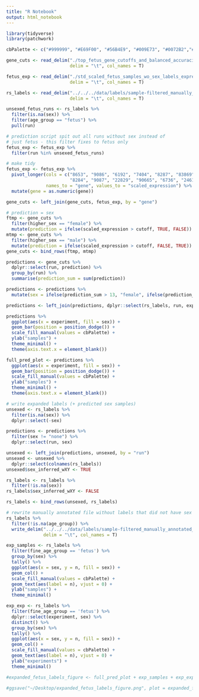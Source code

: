 ```yaml
---
title: "R Notebook"
output: html_notebook
---
```


```r
library(tidyverse)
library(patchwork)
```

```r
cbPalette <- c("#999999", "#E69F00", "#56B4E9", "#009E73", "#0072B2","#F0E442", "#D55E00", "#CC79A7", "#000000")
```

```r
gene_cuts <- read_delim("./top_fetus_gene_cutoffs_and_balanced_accuracies.tsv",
                        delim = "\t", col_names = T)

fetus_exp <- read_delim("./std_scaled_fetus_samples_wo_sex_labels_expression_values.tsv",
                        delim = "\t", col_names = T)

rs_labels <- read_delim("../../../data/labels/sample-filtered_manually_annotated_refine.bio_sample_labels.tsv", 
                        delim = "\t", col_names = T)

unsexed_fetus_runs <- rs_labels %>% 
  filter(is.na(sex)) %>% 
  filter(age_group == "fetus") %>% 
  pull(run)

# prediction script spit out all runs without sex instead of 
# just fetus - this filter fixes to fetus only
fetus_exp <- fetus_exp %>% 
  filter(run %in% unsexed_fetus_runs)
```

```r
# make tidy
fetus_exp <- fetus_exp %>% 
  pivot_longer(cols = c("8653", "9086", "6192", "7404", "8287", "83869", "7544", "7503", 
                        "8284", "9087", "22829", "90665", "6736", "246119", "159119"),
               names_to = "gene", values_to = "scaled_expression") %>% 
  mutate(gene = as.numeric(gene))

gene_cuts <- left_join(gene_cuts, fetus_exp, by = "gene")

# prediction = sex
ftmp <- gene_cuts %>% 
  filter(higher_sex == "female") %>% 
  mutate(prediction = ifelse(scaled_expression > cutoff, TRUE, FALSE))
mtmp <- gene_cuts %>% 
  filter(higher_sex == "male") %>% 
  mutate(prediction = ifelse(scaled_expression > cutoff, FALSE, TRUE))
gene_cuts <- bind_rows(ftmp, mtmp)
```

```r
predictions <- gene_cuts %>% 
  dplyr::select(run, prediction) %>% 
  group_by(run) %>% 
  summarise(prediction_sum = sum(prediction))

predictions <- predictions %>% 
  mutate(sex = ifelse(prediction_sum > 13, "female", ifelse(prediction_sum < 3, "male", "none")))

predictions <- left_join(predictions, dplyr::select(rs_labels, run, experiment), by = "run")
```

```r
predictions %>% 
  ggplot(aes(x = experiment, fill = sex)) +
  geom_bar(position = position_dodge()) +
  scale_fill_manual(values = cbPalette) +
  ylab("samples") +
  theme_minimal() + 
  theme(axis.text.x = element_blank())
```

```r
full_pred_plot <- predictions %>% 
  ggplot(aes(x = experiment, fill = sex)) +
  geom_bar(position = position_dodge()) +
  scale_fill_manual(values = cbPalette) +
  ylab("samples") +
  theme_minimal() + 
  theme(axis.text.x = element_blank())
```

```r
# write expanded labels (+ predicted sex samples)
unsexed <- rs_labels %>% 
  filter(is.na(sex)) %>% 
  dplyr::select(-sex)

predictions <- predictions %>% 
  filter(sex != "none") %>% 
  dplyr::select(run, sex)

unsexed <- left_join(predictions, unsexed, by = "run")
unsexed <- unsexed %>% 
  dplyr::select(colnames(rs_labels))
unsexed$sex_inferred_wXY <- TRUE

rs_labels <- rs_labels %>% 
  filter(!is.na(sex))
rs_labels$sex_inferred_wXY <- FALSE

rs_labels <- bind_rows(unsexed, rs_labels)

# rewrite manually annotated file without labels that did not have sex labels
rs_labels %>%
  filter(!is.na(age_group)) %>% 
  write_delim("../../../data/labels/sample-filtered_manually_annotated_refine.bio_sample_labels_w_sex-pred_expansion.tsv",
              delim = "\t", col_names = T)
```

```r
exp_samples <- rs_labels %>% 
  filter(fine_age_group == 'fetus') %>% 
  group_by(sex) %>% 
  tally() %>% 
  ggplot(aes(x = sex, y = n, fill = sex)) +
  geom_col() +
  scale_fill_manual(values = cbPalette) +
  geom_text(aes(label = n), vjust = 0) +
  ylab("samples") +
  theme_minimal()
```

```r
exp_exp <- rs_labels %>% 
  filter(fine_age_group == 'fetus') %>% 
  dplyr::select(experiment, sex) %>% 
  distinct() %>% 
  group_by(sex) %>% 
  tally() %>% 
  ggplot(aes(x = sex, y = n, fill = sex)) +
  geom_col() +
  scale_fill_manual(values = cbPalette) +
  geom_text(aes(label = n), vjust = 0) +
  ylab("experiments") +
  theme_minimal()
```

```r
#expanded_fetus_labels_figure <- full_pred_plot + exp_samples + exp_exp + plot_layout(guides = "collect")
```

```r
#ggsave("~/Desktop/expanded_fetus_labels_figure.png", plot = expanded_fetus_labels_figure, height = 4.5, width = 9)
```

